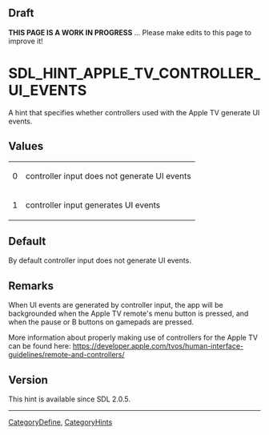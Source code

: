 == Draft ==

'''THIS PAGE IS A WORK IN PROGRESS''' ... Please make edits to this page to improve it!


<!-- #*^*^*^*^*See https://wiki.libsdl.org/SGEnumerations for details on editing this page*^*^*^*^* -->


= SDL_HINT_APPLE_TV_CONTROLLER_UI_EVENTS =
A hint that specifies whether controllers used with the Apple TV generate UI events.




== Values ==
{|
|0
|controller input does not generate UI events
|-
|1
|controller input generates UI events
|}


== Default ==
By default controller input does not generate UI events.



== Remarks ==
When UI events are generated by controller input, the app will be backgrounded when the Apple TV remote's menu button is pressed, and when the pause or B buttons on gamepads are pressed.

More information about properly making use of controllers for the Apple TV can be found here: https://developer.apple.com/tvos/human-interface-guidelines/remote-and-controllers/


== Version ==
This hint is available since SDL 2.0.5.

----
[[CategoryDefine]], [[CategoryHints]]
<!-- #See the Style Guide for instructions on editing the footer. -->
